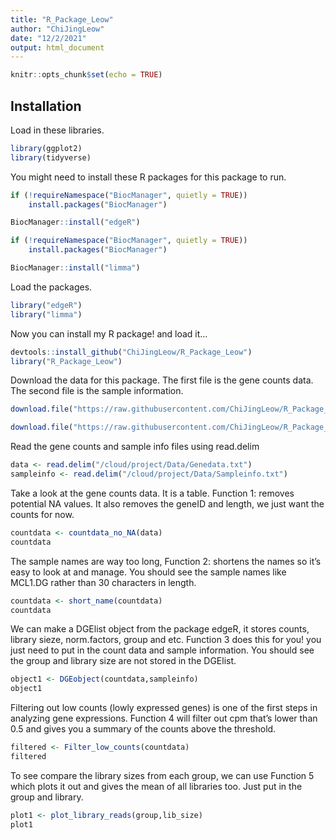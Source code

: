 ```yaml
---
title: "R_Package_Leow"
author: "ChiJingLeow"
date: "12/2/2021"
output: html_document
---
```


```r
knitr::opts_chunk$set(echo = TRUE)
```

## Installation

Load in these libraries.
```r
library(ggplot2)
library(tidyverse)
```

You might need to install these R packages for this package to run. 
```r
if (!requireNamespace("BiocManager", quietly = TRUE))
    install.packages("BiocManager")

BiocManager::install("edgeR")

if (!requireNamespace("BiocManager", quietly = TRUE))
    install.packages("BiocManager")

BiocManager::install("limma")
```

Load the packages.
```r
library("edgeR")
library("limma")
```

Now you can install my R package!
and load it...
```r
devtools::install_github("ChiJingLeow/R_Package_Leow")
library("R_Package_Leow")
```

Download the data for this package. 
The first file is the gene counts data.
The second file is the sample information.
```r
download.file("https://raw.githubusercontent.com/ChiJingLeow/R_Package_Leow/master/Data/GSE60450_LactationGenewiseCounts.txt", destfile = "/cloud/project/Data/Genedata.txt")

download.file("https://raw.githubusercontent.com/ChiJingLeow/R_Package_Leow/master/Data/SampleInfo_Corrected.txt", destfile = "/cloud/project/Data/Sampleinfo.txt")
```

Read the gene counts and sample info files using read.delim
```r
data <- read.delim("/cloud/project/Data/Genedata.txt")
sampleinfo <- read.delim("/cloud/project/Data/Sampleinfo.txt")
```

Take a look at the gene counts data. It is a table. 
Function 1: removes potential NA values. It also removes the geneID and length, we just want the counts for now.
```r
countdata <- countdata_no_NA(data)
countdata
```

The sample names are way too long,
Function 2: shortens the names so it's easy to look at and manage. 
You should see the sample names like MCL1.DG rather than 30 characters in length.
```r
countdata <- short_name(countdata)
countdata
```

We can make a DGElist object from the package edgeR, it stores counts, library sieze, norm.factors, group and etc. 
Function 3 does this for you! you just need to put in the count data and sample information.
You should see the group and library size are not stored in the DGElist.
```r
object1 <- DGEobject(countdata,sampleinfo)
object1
```

Filtering out low counts (lowly expressed genes) is one of the first steps in analyzing gene expressions. 
Function 4 will filter out cpm that's lower than 0.5 and gives you a summary of the counts above the threshold.
```r
filtered <- Filter_low_counts(countdata)
filtered
```

To see compare the library sizes from each group, we can use 
Function 5 which plots it out and gives the mean of all libraries too. 
Just put in the group and library.
```r
plot1 <- plot_library_reads(group,lib_size)
plot1
```
